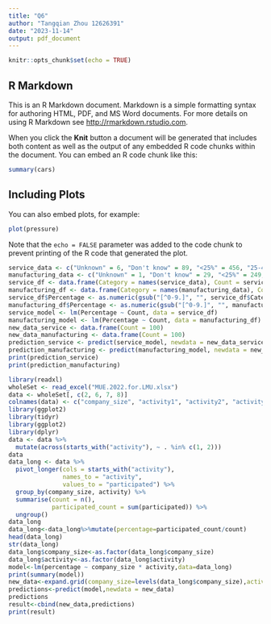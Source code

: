 ```yaml
---
title: "Q6"
author: "Tangqian Zhou 12626391"
date: "2023-11-14"
output: pdf_document
---
```


```r
knitr::opts_chunk$set(echo = TRUE)
```

## R Markdown

This is an R Markdown document. Markdown is a simple formatting syntax for authoring HTML, PDF, and MS Word documents. For more details on using R Markdown see <http://rmarkdown.rstudio.com>.

When you click the **Knit** button a document will be generated that includes both content as well as the output of any embedded R code chunks within the document. You can embed an R code chunk like this:

```r
summary(cars)
```

## Including Plots

You can also embed plots, for example:

```r
plot(pressure)
```

Note that the `echo = FALSE` parameter was added to the code chunk to prevent printing of the R code that generated the plot.
```r
service_data <- c("Unknown" = 6, "Don't know" = 89, "<25%" = 456, "25-49%" = 155, "50-74%" = 39, "75%+" = 23)
manufacturing_data <- c("Unknown" = 1, "Don't know" = 29, "<25%" = 249, "25-49%" = 63, "50-74%" = 16, "75%+" = 4)
service_df <- data.frame(Category = names(service_data), Count = service_data)
manufacturing_df <- data.frame(Category = names(manufacturing_data), Count = manufacturing_data)
service_df$Percentage <- as.numeric(gsub("[^0-9.]", "", service_df$Category)) / 100
manufacturing_df$Percentage <- as.numeric(gsub("[^0-9.]", "", manufacturing_df$Category)) / 100
service_model <- lm(Percentage ~ Count, data = service_df)
manufacturing_model <- lm(Percentage ~ Count, data = manufacturing_df)
new_data_service <- data.frame(Count = 100)
new_data_manufacturing <- data.frame(Count = 100)
prediction_service <- predict(service_model, newdata = new_data_service)
prediction_manufacturing <- predict(manufacturing_model, newdata = new_data_manufacturing)
print(prediction_service)
print(prediction_manufacturing)
```
```r
library(readxl)
wholeSet <- read_excel("MUE.2022.for.LMU.xlsx")
data <- wholeSet[, c(2, 6, 7, 8)]
colnames(data) <- c("company_size", "activity1", "activity2", "activity3")
library(ggplot2)
library(tidyr)
library(ggplot2)
library(dplyr)
data <- data %>%
  mutate(across(starts_with("activity"), ~ . %in% c(1, 2)))  
data
data_long <- data %>%
  pivot_longer(cols = starts_with("activity"), 
               names_to = "activity", 
               values_to = "participated") %>%
  group_by(company_size, activity) %>%
  summarise(count = n(), 
            participated_count = sum(participated)) %>%
  ungroup()
data_long
data_long<-data_long%>%mutate(percentage=participated_count/count)
head(data_long)
str(data_long)
data_long$company_size<-as.factor(data_long$company_size)
data_long$activity<-as.factor(data_long$activity)
model<-lm(percentage ~ company_size * activity,data=data_long)
print(summary(model))
new_data<-expand.grid(company_size=levels(data_long$company_size),activity=levels(data_long$activity))
predictions<-predict(model,newdata = new_data)
predictions
result<-cbind(new_data,predictions)
print(result)
```

